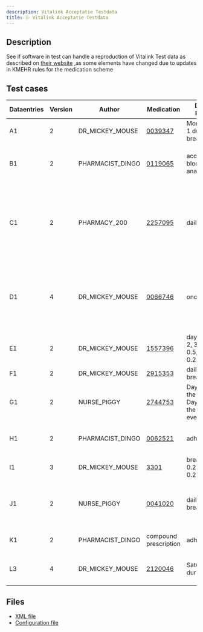 ```yaml
---
description: Vitalink Acceptatie Testdata
title: 🩺 Vitalink Acceptatie Testdata
---
```


## Description

See if software in test can handle a reproduction of Vitalink Test data as described on [their website](https://www.vitalink.be/sites/default/files/2023-10/Vitalink_Acceptatie_Testdata_v1.0.pdf) ,as some elements have changed due to updates in KMEHR rules for the medication scheme

## Test cases

| **Dataentries** | **Version** | **Author**         | **Medication**                                                               | **Dosage Pattern**                         | **Additional Information**                    |
|-----------------|-------------|--------------------|------------------------------------------------------------------------------|--------------------------------------------|-----------------------------------------------|
| A1              | 2           | DR_MICKEY_MOUSE    | [0039347](https://samviewer.digile.be/nl/sam/ampps/137767-02)                | Mon/Wed/Fri: 1 during breakfast            | drug route: 00064                            |
| B1              | 2           | PHARMACIST_DINGO   | [0119065](https://samviewer.digile.be/nl/sam/ampps/054677-01)                | according to blood analysis                | instruction for patient: according to blood analysis |
| C1              | 2           | PHARMACY_200       | [2257095](https://samviewer.digile.be/nl/sam/ampps/271187-01)                | daily                                     | start: 2022-06-10, end: 2022-06-20, medication use: To treat bacterial infections |
| D1              | 4           | DR_MICKEY_MOUSE    | [0066746](https://samviewer.digile.be/nl/sam/ampps/101516-02)                | once                                       | start: 2022-07-02, stop: 2022-07-20, acute temporality, comment: Stopping of drug |
| E1              | 2           | DR_MICKEY_MOUSE    | [1557396](https://samviewer.digile.be/nl/sam/ampps/154585-02)                | day/night: 1, 2, 3: 1, 4: 0.5, 5-7: 0.25  | start: 2023-01-01, chronic temporality        |
| F1              | 2           | DR_MICKEY_MOUSE    | [2915353](https://samviewer.digile.be/nl/sam/ampps/402446-04)                | daily: before breakfast                    | -                                             |
| G1              | 2           | NURSE_PIGGY        | [2744753](https://samviewer.digile.be/nl/sam/ampps/345125-02)                | Day 1: 0.5 in the morning, Day 2: 0.5 in the morning, evening: 0.5 | instruction: alternating: 1/2 per day, and 2x 1/2 per day |
| H1              | 2           | PHARMACIST_DINGO   | [0062521](https://samviewer.digile.be/nl/sam/ampps/048921-01)                | adhoc                                      | oneshot temporality, posology: adhoc          |
| I1              | 3           | DR_MICKEY_MOUSE    | [3301](https://samviewer.digile.be/nl/sam/vmps/3301)                         | breakfast: 0.25, dinner: 0.25              | chronic temporality                          |
| J1              | 2           | NURSE_PIGGY        | [0041020](https://samviewer.digile.be/nl/sam/ampps/091901-01)                | daily: during breakfast                    | chronic temporality, end condition: when not needed |
| K1              | 2           | PHARMACIST_DINGO   | compound prescription  | adhoc                                      | posology: when needed                        |
| L3              | 4           | DR_MICKEY_MOUSE    | [2120046](https://samviewer.digile.be/nl/sam/ampps/319024-02)                | Saturday: 1 during lunch                   | start: 2022-01-01, chronic temporality        |

## Files

- [XML file](/output/ms/Vitalink_Acceptatie_Testdata.xml)
- [Configuration file](https://github.com/smals-jy/KMEHR-tests/blob/main/configurations/ms/Vitalink_Acceptatie_Testdata.ts)
